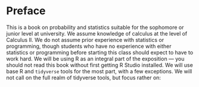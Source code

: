 # Preface {-}

This is a book on probability and statistics suitable for the sophomore or junior level at university. We assume knowledge of calculus at the level of Calculus II. We do not assume prior experience with statistics or programming, though students who have no experience with either statistics or programming before starting this class should expect to have to work hard. We will be using R as an integral part of the exposition --- you should not read this book without first getting R Studio installed. We will use base R and `tidyverse` tools for the most part, with a few exceptions. We will not call on the full realm of tidyverse tools, but focus rather on:

